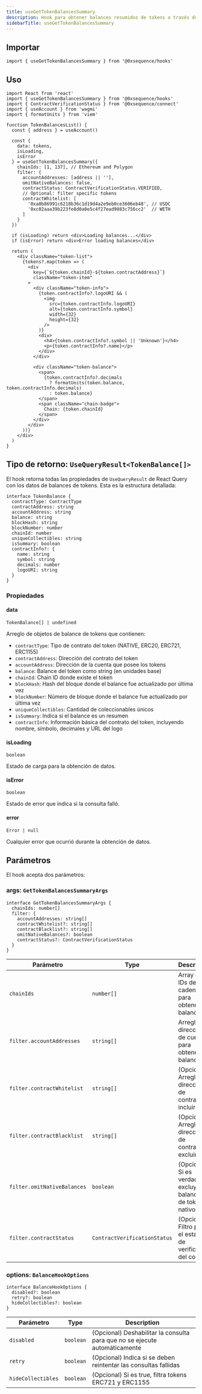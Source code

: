```yaml
---
title: useGetTokenBalancesSummary
description: Hook para obtener balances resumidos de tokens a través de múltiples cadenas
sidebarTitle: useGetTokenBalancesSummary
---
```


## Importar

```tsx
import { useGetTokenBalancesSummary } from '@0xsequence/hooks'
```

## Uso

```tsx
import React from 'react'
import { useGetTokenBalancesSummary } from '@0xsequence/hooks'
import { ContractVerificationStatus } from '@0xsequence/connect'
import { useAccount } from 'wagmi'
import { formatUnits } from 'viem'

function TokenBalancesList() {
  const { address } = useAccount()
  
  const {
    data: tokens,
    isLoading,
    isError
  } = useGetTokenBalancesSummary({
    chainIds: [1, 137], // Ethereum and Polygon
    filter: {
      accountAddresses: [address || ''],
      omitNativeBalances: false,
      contractStatus: ContractVerificationStatus.VERIFIED,
      // Optional: filter specific tokens
      contractWhitelist: [
        '0xa0b86991c6218b36c1d19d4a2e9eb0ce3606eb48', // USDC
        '0xc02aaa39b223fe8d0a0e5c4f27ead9083c756cc2'  // WETH
      ]
    }
  })

  if (isLoading) return <div>Loading balances...</div>
  if (isError) return <div>Error loading balances</div>

  return (
    <div className="token-list">
      {tokens?.map(token => (
        <div 
          key={`${token.chainId}-${token.contractAddress}`}
          className="token-item"
        >
          <div className="token-info">
            {token.contractInfo?.logoURI && (
              <img 
                src={token.contractInfo.logoURI}
                alt={token.contractInfo.symbol}
                width={32}
                height={32}
              />
            )}
            <div>
              <h4>{token.contractInfo?.symbol || 'Unknown'}</h4>
              <p>{token.contractInfo?.name}</p>
            </div>
          </div>
          
          <div className="token-balance">
            <span>
              {token.contractInfo?.decimals
                ? formatUnits(token.balance, token.contractInfo.decimals)
                : token.balance}
            </span>
            <span className="chain-badge">
              Chain: {token.chainId}
            </span>
          </div>
        </div>
      ))}
    </div>
  )
}
```

## Tipo de retorno: `UseQueryResult<TokenBalance[]>`
El hook retorna todas las propiedades de `UseQueryResult` de React Query con los datos de balances de tokens. Esta es la estructura detallada:

```tsx
interface TokenBalance {
  contractType: ContractType
  contractAddress: string
  accountAddress: string
  balance: string
  blockHash: string
  blockNumber: number
  chainId: number
  uniqueCollectibles: string
  isSummary: boolean
  contractInfo?: {
    name: string
    symbol: string
    decimals: number
    logoURI: string
  }
}
```

### Propiedades

#### data
`TokenBalance[] | undefined`

Arreglo de objetos de balance de tokens que contienen:
- `contractType`: Tipo de contrato del token (NATIVE, ERC20, ERC721, ERC1155)
- `contractAddress`: Dirección del contrato del token
- `accountAddress`: Dirección de la cuenta que posee los tokens
- `balance`: Balance del token como string (en unidades base)
- `chainId`: Chain ID donde existe el token
- `blockHash`: Hash del bloque donde el balance fue actualizado por última vez
- `blockNumber`: Número de bloque donde el balance fue actualizado por última vez
- `uniqueCollectibles`: Cantidad de coleccionables únicos
- `isSummary`: Indica si el balance es un resumen
- `contractInfo`: Información básica del contrato del token, incluyendo nombre, símbolo, decimales y URL del logo

#### isLoading
`boolean`

Estado de carga para la obtención de datos.

#### isError
`boolean`

Estado de error que indica si la consulta falló.

#### error
`Error | null`

Cualquier error que ocurrió durante la obtención de datos.

## Parámetros
El hook acepta dos parámetros:

### args: `GetTokenBalancesSummaryArgs`

```tsx
interface GetTokenBalancesSummaryArgs {
  chainIds: number[]
  filter: {
    accountAddresses: string[]
    contractWhitelist?: string[]
    contractBlacklist?: string[]
    omitNativeBalances?: boolean
    contractStatus?: ContractVerificationStatus
  }
}
```

| Parámetro                   | Type                         | Description                                                    |
| --------------------------- | ---------------------------- | -------------------------------------------------------------- |
| `chainIds`                  | `number[]`                   | Array de IDs de cadena para obtener balances                   |
| `filter.accountAddresses`   | `string[]`                   | Arreglo de direcciones de cuentas para obtener balances        |
| `filter.contractWhitelist`  | `string[]`                   | (Opcional) Arreglo de direcciones de contratos a incluir       |
| `filter.contractBlacklist`  | `string[]`                   | (Opcional) Arreglo de direcciones de contratos a excluir       |
| `filter.omitNativeBalances` | `boolean`                    | (Opcional) Si es verdadero, excluye balances de tokens nativos |
| `filter.contractStatus`     | `ContractVerificationStatus` | (Opcional) Filtro para el estado de verificación del contrato  |

### options: `BalanceHookOptions`

```tsx
interface BalanceHookOptions {
  disabled?: boolean
  retry?: boolean
  hideCollectibles?: boolean
}
```

| Parámetro          | Type      | Description                                                                |
| ------------------ | --------- | -------------------------------------------------------------------------- |
| `disabled`         | `boolean` | (Opcional) Deshabilitar la consulta para que no se ejecute automáticamente |
| `retry`            | `boolean` | (Opcional) Indica si se deben reintentar las consultas fallidas            |
| `hideCollectibles` | `boolean` | (Opcional) Si es true, filtra tokens ERC721 y ERC1155                      |